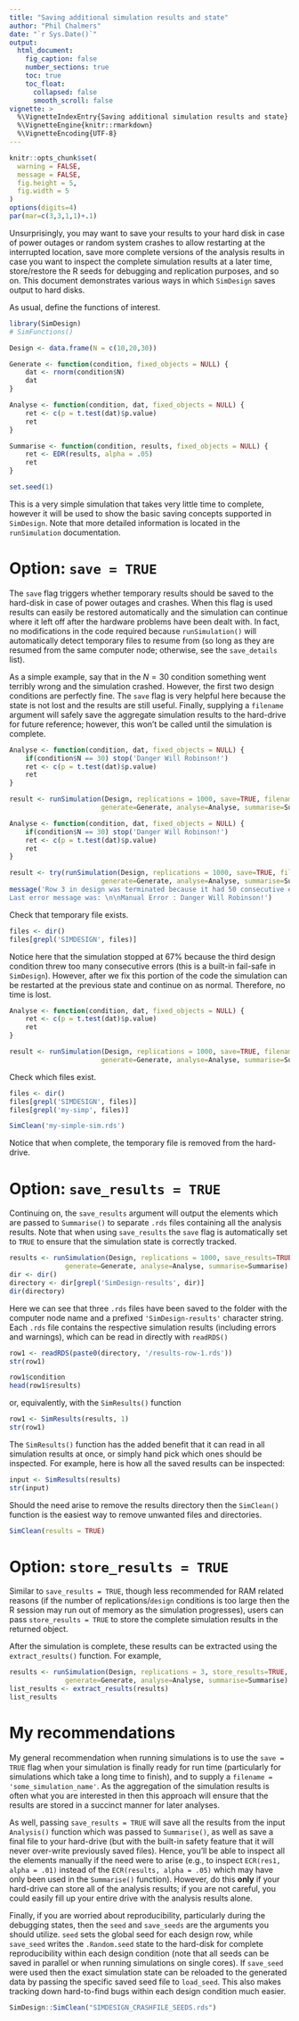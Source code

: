 ```yaml
---
title: "Saving additional simulation results and state"
author: "Phil Chalmers"
date: "`r Sys.Date()`"
output:
  html_document:
    fig_caption: false
    number_sections: true 
    toc: true
    toc_float:
      collapsed: false
      smooth_scroll: false
vignette: >
  %\VignetteIndexEntry{Saving additional simulation results and state}
  %\VignetteEngine{knitr::rmarkdown}
  %\VignetteEncoding{UTF-8}
---
```


```r
knitr::opts_chunk$set(
  warning = FALSE,
  message = FALSE,
  fig.height = 5,
  fig.width = 5
)
options(digits=4)
par(mar=c(3,3,1,1)+.1)
```

Unsurprisingly, you may want to save your results to your hard disk in case of power outages or random system crashes to allow restarting at the interrupted location, save more complete versions of the analysis results in case you want to inspect the complete simulation results at a later time, store/restore the R seeds for debugging and replication purposes, and so on. This document demonstrates various ways in which `SimDesign` saves output to hard disks. 

As usual, define the functions of interest. 

```r
library(SimDesign)
# SimFunctions()

Design <- data.frame(N = c(10,20,30))
```

```r
Generate <- function(condition, fixed_objects = NULL) {
    dat <- rnorm(condition$N)    
    dat
}

Analyse <- function(condition, dat, fixed_objects = NULL) {
    ret <- c(p = t.test(dat)$p.value)
    ret
}

Summarise <- function(condition, results, fixed_objects = NULL) {
    ret <- EDR(results, alpha = .05)
    ret
}
```

```r
set.seed(1)
```

This is a very simple simulation that takes very little time to complete, however it will be used to show the basic saving concepts supported in `SimDesign`. Note that more detailed information is located in the `runSimulation` documentation.

# Option: `save = TRUE`

The `save` flag triggers whether temporary results should be saved to the hard-disk in case of power outages and crashes. When this flag is used results can easily be restored automatically and the simulation can continue where it left off after the hardware problems have been dealt with. In fact, no modifications in the code required because `runSimulation()` will automatically detect temporary files to resume from (so long as they are resumed from the same computer node; otherwise, see the `save_details` list).

As a simple example, say that in the $N=30$ condition something went terribly wrong and the simulation crashed. However, the first two design conditions are perfectly fine. The `save` flag is very helpful here because the state is not lost and the results are still useful. Finally, supplying a `filename` argument will safely save the aggregate simulation results to the hard-drive for future reference; however, this won't be called until the simulation is complete.

```r
Analyse <- function(condition, dat, fixed_objects = NULL) {
    if(condition$N == 30) stop('Danger Will Robinson!')
    ret <- c(p = t.test(dat)$p.value)
    ret
}

result <- runSimulation(Design, replications = 1000, save=TRUE, filename='my-simple-sim',
                       generate=Generate, analyse=Analyse, summarise=Summarise)
```

```r
Analyse <- function(condition, dat, fixed_objects = NULL) {
    if(condition$N == 30) stop('Danger Will Robinson!')
    ret <- c(p = t.test(dat)$p.value)
    ret
}

result <- try(runSimulation(Design, replications = 1000, save=TRUE, filename='my-simple-sim',
                       generate=Generate, analyse=Analyse, summarise=Summarise), silent = TRUE)
message('Row 3 in design was terminated because it had 50 consecutive errors. \n
Last error message was: \n\nManual Error : Danger Will Robinson!')
```

Check that temporary file exists. 

```r
files <- dir()
files[grepl('SIMDESIGN', files)]
```

Notice here that the simulation stopped at 67% because the third design condition threw too many consecutive errors (this is a built-in fail-safe in `SimDesign`). However, after we fix this portion of the code the simulation can be restarted at the previous state and continue on as normal. Therefore, no time is lost.

```r
Analyse <- function(condition, dat, fixed_objects = NULL) {
    ret <- c(p = t.test(dat)$p.value)
    ret
}

result <- runSimulation(Design, replications = 1000, save=TRUE, filename='my-simple-sim',
                       generate=Generate, analyse=Analyse, summarise=Summarise)
```

Check which files exist. 

```r
files <- dir()
files[grepl('SIMDESIGN', files)]
files[grepl('my-simp', files)]
```


```r
SimClean('my-simple-sim.rds')
```

Notice that when complete, the temporary file is removed from the hard-drive.

# Option: `save_results = TRUE` 

Continuing on, the `save_results` argument will output the elements which are passed to `Summarise()` to separate `.rds` files containing all the analysis results. Note that when using `save_results` the `save` flag is automatically set to `TRUE` to ensure that the simulation state is correctly tracked.

```r
results <- runSimulation(Design, replications = 1000, save_results=TRUE,
              generate=Generate, analyse=Analyse, summarise=Summarise)
dir <- dir()
directory <- dir[grepl('SimDesign-results', dir)]
dir(directory)
```

Here we can see that three `.rds` files have been saved to the folder with the computer node name and a prefixed `'SimDesign-results'` character string. Each `.rds` file contains the respective simulation results (including errors and warnings), which can be read in directly with `readRDS()`

```r
row1 <- readRDS(paste0(directory, '/results-row-1.rds'))
str(row1)

row1$condition
head(row1$results)
```

or, equivalently, with the `SimResults()` function

```r
row1 <- SimResults(results, 1)
str(row1)
```

The `SimResults()` function has the added benefit that it can read in all simulation 
results at once, or simply hand pick which ones should be inspected. For example,
here is how all the saved results can be inspected:

```r
input <- SimResults(results)
str(input)
```

Should the need arise to remove the results directory then the `SimClean()` function is the easiest way to remove unwanted files and directories. 

```r
SimClean(results = TRUE)
```

# Option: `store_results = TRUE`

Similar to `save_results = TRUE`, though less recommended for RAM related reasons (if the number of replications/`design` conditions is too large then the R session may run out of memory as the simulation progresses), users can pass `store_results = TRUE` to store the complete simulation results in the returned object. 

After the simulation is complete, these results can be extracted using the `extract_results()` function. For example,

```r
results <- runSimulation(Design, replications = 3, store_results=TRUE,
              generate=Generate, analyse=Analyse, summarise=Summarise)
list_results <- extract_results(results)
list_results
```

# My recommendations

My general recommendation when running simulations is to use the `save = TRUE` flag when your simulation is finally ready for run time (particularly for simulations which take a long time to finish), and to supply a `filename = 'some_simulation_name'`. As the aggregation of the simulation results is often what you are interested in then this approach will ensure that the results are stored in a succinct manner for later analyses. 

As well, passing `save_results = TRUE` will save all the results from the input `Analysis()` function which was passed to `Summarise()`, as well as save a final file to your hard-drive (but with the built-in safety feature that it will never over-write previously saved files). Hence, you'll be able to inspect all the elements manually if the need were to arise (e.g., to inspect `ECR(res1, alpha = .01)` instead of the `ECR(results, alpha = .05)` which may have only been used in the `Summarise()` function). However, do this **only** if your hard-drive can store all of the analysis results; if you are not careful, you could easily fill up your entire drive with the analysis results alone.

Finally, if you are worried about reproducibility, particularly during the debugging states, then the `seed` and `save_seeds` are the arguments you should utilize. `seed` sets the global seed for each design row, while `save_seed` writes the `.Random.seed` state to the hard-disk for complete reproducibility within each design condition (note that all seeds can be saved in parallel or when running simulations on single cores). If `save_seed` were used then the exact simulation state can be reloaded to the generated data by passing the specific saved seed file to `load_seed`. This also makes tracking down hard-to-find bugs within each design condition much easier. 

```r
SimDesign::SimClean("SIMDESIGN_CRASHFILE_SEEDS.rds")
```

